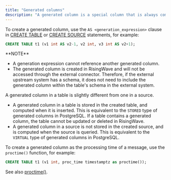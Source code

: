 ```yaml
---
title: "Generated columns"
description: "A generated column is a special column that is always computed from other columns. In RisingWave, you can create a generated column when creating a table or source."
---
```



To create a generated column, use the `AS <generation_expression>` clause in [CREATE TABLE](/docs/current/sql-create-table/) or [CREATE SOURCE](/docs/current/sql-create-source/) statements, for example:

```sql
CREATE TABLE t1 (v1 int AS v2-1, v2 int, v3 int AS v2+1);
```

<Info>
**NOTE**

* A generation expression cannot reference another generated column.
* The generated column is created in RisingWave and will not be accessed through the external connector. Therefore, if the external upstream system has a schema, it does not need to include the generated column within the table's schema in the external system.
</Info>

A generated column in a table is slightly different from one in a source.

* A generated column in a table is stored in the created table, and computed when it is inserted. This is equivalent to the `STORED` type of generated columns in PostgreSQL. If a table contains a generated column, the table cannot be updated or deleted in RisingWave.
* A generated column in a source is not stored in the created source, and is computed when the source is queried. This is equivalent to the `VIRTUAL` type of generated columns in PostgreSQL.

To create a generated column as the processing time of a message, use the `proctime()` function, for example:

```sql
CREATE TABLE t1 (v1 int, proc_time timestamptz as proctime());
```

See also [proctime()](/docs/current/sql-function-datetime/#proctime).
